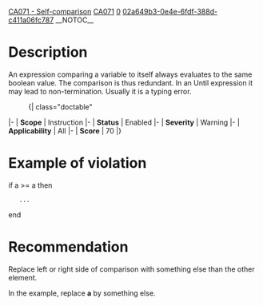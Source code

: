 [[Property:title|CA071 - Self-comparison]]
[[Property:link_title|CA071]]
[[Property:weight|0]]
[[Property:uuid|02a649b3-0e4e-6fdf-388d-c411a06fc787]]
__NOTOC__
=Description=
An expression comparing a variable to itself always evaluates to the same boolean value. The comparison is thus redundant. In an Until expression it may lead to non-termination. Usually it is a typing error.
:{| class="doctable"
|-
| '''Scope'''
| Instruction
|-
| '''Status'''
| Enabled
|-
| '''Severity'''
| Warning
|-
| '''Applicability'''
| All
|-
| '''Score'''
|  70
|}


=Example of violation=
<e>if a >= a then
	...
end</e>

=Recommendation=
Replace left or right side of comparison with something else than the other element.

In the example, replace '''<e>a</e>''' by something else.

{{SeeAlso| [[CA001 - Self Assignment]]}}

